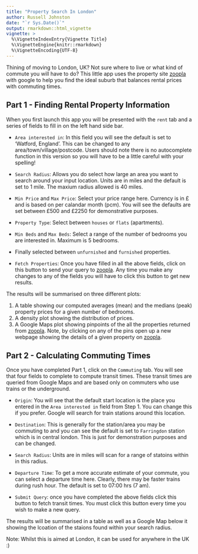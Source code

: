 ```yaml
---
title: "Property Search In London"
author: Russell Johnston
date: "`r Sys.Date()`"
output: rmarkdown::html_vignette
vignette: >
  %\VignetteIndexEntry{Vignette Title}
  %\VignetteEngine{knitr::rmarkdown}
  %\VignetteEncoding{UTF-8}
---
```


Thining of moving to London, UK? Not sure where to live or what kind of commute you will have to do? This little app uses the property site [zoopla](http://www.zoopla.co.uk) with google to help you find the ideal suburb that balances rental prices with commuting times.


## Part 1 - Finding  Rental Property Information

When you first launch this app you will be presented with the `rent` tab and a series of fields to fill in on the left hand side bar.

- `Area interested in`: In this field you will see the default is set to 'Watford, England'. This can be changed to any area/town/village/postcode. Users should note there is no autocomplete function in this version so you will have to be a little careful with your spelling!

- `Search Radius`: Allows you do select how large an area you want to search around your input location. Units are in miles and the default is set to 1 mile. The maxium radius allowed is 40 miles.

- `Min Price` and `Max Price`: Select your price range here. Currency is in £ and is based on per calandar month (pcm). You will see the defaults are set between £500 and £2250 for demonstrative purposes. 

- `Property Type`: Select between `houses` or `flats` (apartments).

- `Min Beds` and `Max Beds`: Select a range of the number of bedrooms you are interested in. Maximum is 5 bedrooms.

- Finally selected between `unfurnished` and `furnished` properties.

- `Fetch Properties`: Once you have filled in all the above fields, click on this button to send your query to [zoopla](http://www.zoopla.co.uk). Any time you make any changes to any of the fields you will have to click this button to get new results.

The results will be summarised on three different plots: 

1. A table showing our computed averages (mean) and the medians (peak) property prices for a given number of bedrooms.
2. A density plot showing the distribution of prices.
3. A Google Maps plot showing pinpoints of the all the properties returned from [zoopla](http://www.zoopla.co.uk). Note, by clicking on any of the pins open up a new webpage showing the details of a given property on [zoopla](http://www.zoopla.co.uk).


## Part 2 - Calculating Commuting Times

Once you have completed Part 1, click on the `Commuting` tab. You will see that four fields to complete to compute transit times. These transit times are queried from Google Maps and are based only on commuters who use trains or the underground. 

- `Origin`: You will see that the default start location is the place you entered in the `Area interested in` field from Step 1. You can change this if you prefer. Google will search for train stations around this location.
- `Destination`: This is generally for the station/area you may be commuting to and you can see the default is set to `Farringdon` station which is in central london. This is just for demonstration purposes and can be changed. 
- `Search Radius`: Units are in miles will scan for a range of statoins within in this radius.

- `Departure Time`: To get a more accurate estimate of your commute, you can select  a departure time here. Clearly, there may be faster trains during rush hour. The default is set to 07:00 hrs (7 am).

- `Submit Query`: once you have completed the above fields click this button to fetch transit times. You must click this button every time you wish to make a new query.

The results will be summarised in a table as well as a Google Map below it showing the lcoation of the staions found within your search radius.


Note:  Whilst this is aimed at London, it can be used for anywhere in the UK :)

